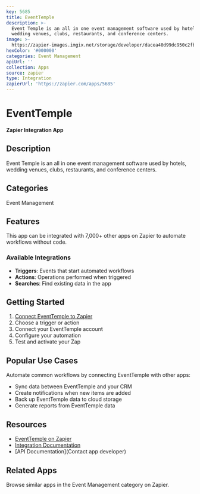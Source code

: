 ```yaml
---
key: 5685
title: EventTemple
description: >-
  Event Temple is an all in one event management software used by hotels,
  wedding venues, clubs, restaurants, and conference centers.
image: >-
  https://zapier-images.imgix.net/storage/developer/dacea40d99dc950c2fb4b50f851b1504.png?auto=format%2Ccompress&ixlib=python-3.0.0&q=50
hexColor: '#000000'
categories: Event Management
apiUrl: ''
collection: Apps
source: zapier
type: Integration
zapierUrl: 'https://zapier.com/apps/5685'
---
```

# EventTemple

**Zapier Integration App**

## Description

Event Temple is an all in one event management software used by hotels, wedding venues, clubs, restaurants, and conference centers.

## Categories

Event Management

## Features

This app can be integrated with 7,000+ other apps on Zapier to automate workflows without code.

### Available Integrations

- **Triggers**: Events that start automated workflows
- **Actions**: Operations performed when triggered
- **Searches**: Find existing data in the app

## Getting Started

1. [Connect EventTemple to Zapier](https://zapier.com/apps/5685)
2. Choose a trigger or action
3. Connect your EventTemple account
4. Configure your automation
5. Test and activate your Zap

## Popular Use Cases

Automate common workflows by connecting EventTemple with other apps:

- Sync data between EventTemple and your CRM
- Create notifications when new items are added
- Back up EventTemple data to cloud storage
- Generate reports from EventTemple data

## Resources

- [EventTemple on Zapier](https://zapier.com/apps/5685)
- [Integration Documentation](https://zapier.com/apps/5685/integrations)
- [API Documentation](Contact app developer)

## Related Apps

Browse similar apps in the Event Management category on Zapier.
